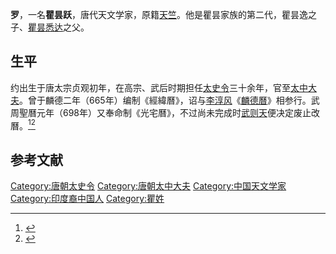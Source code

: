 '''{{Ruby|瞿|-{zh-tw:ㄑㄩˊ;zh-cn:qú;zh-hk:geoi3}-}}{{Ruby|曇|-{zh-tw:ㄊㄢˊ;zh-cn:tán;zh-hk:taam4}-}}罗'''，一名'''瞿昙跃'''，唐代天文学家，原籍[[天竺|天竺]]。他是瞿昙家族的第二代，瞿昙逸之子、[[瞿昙悉达|瞿昙悉达]]之父。

==生平==
约出生于唐太宗贞观初年，在高宗、武后时期担任[[太史令|太史令]]三十余年，官至[[太中大夫|太中大夫]]。曾于麟德二年（665年）编制《經緯曆》，诏与[[李淳风|李淳风]]《[[麟德曆|麟德曆]]》相参行。武周聖曆元年（698年）又奉命制《光宅曆》，不过尚未完成时[[武则天|武则天]]便决定废止改曆。<ref>{{cite book|title=《中国古代天文学家》|author=陈久金|year=2008|publisher=中国科学技术出版社}}</ref><ref>{{cite book|title=《丝绸之路大辞典》|year=2006|publisher=陕西人民出版社}}</ref>

== 参考文献 ==
{{Reflist|2}}

{{Authority control}}
{{DEFAULTSORT:Q}}
[[Category:唐朝太史令|Category:唐朝太史令]]
[[Category:唐朝太中大夫|Category:唐朝太中大夫]]
[[Category:中国天文学家|Category:中国天文学家]]
[[Category:印度裔中国人|Category:印度裔中国人]]
[[Category:瞿姓|Category:瞿姓]]